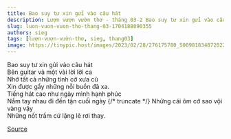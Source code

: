 ```yaml
---
title: Bao suy tư xin gửi vào câu hát
description: Lượn vượn vườn thơ - tháng 03-2 Bao suy tư xin gửi vào câu hát Bên guitar và một vài lời lời ca
slug: luon-vuon-vuon-tho-thang-03-1704188090355
authors: sieg
tags: [lượn-vượn-vườn-thơ, sieg, thang03]
image: https://tinypic.host/images/2023/02/28/276175780_500981834872022_4528733694199840186_n.th.jpg
---
```


Bao suy tư xin gửi vào câu hát\
Bên guitar và một vài lời lời ca\
Nhớ tất cả những tình cờ xưa cũ\
Xin được gẩy những nỗi buồn đã xa.\
Tiếng hát cao như ngày mình hạnh phúc\
Nắm tay nhau đi đến tận cuối ngày
{/* truncate */}
Những cái ôm cớ sao vội vàng vậy\
Những nốt trầm cứ lặng lẽ rơi thay.

[Source](https://www.facebook.com/ape.poem/posts/pfbid02dpGVR4YB7CLkSvZLhChbNowMH16psrQquyxw4anMzKnbWcRx1AAiu3nQdLhnBemml)
